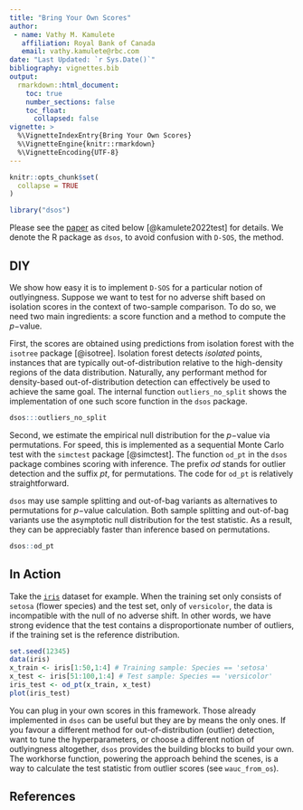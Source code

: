 ```yaml
---
title: "Bring Your Own Scores"
author:
 - name: Vathy M. Kamulete
   affiliation: Royal Bank of Canada
   email: vathy.kamulete@rbc.com
date: "Last Updated: `r Sys.Date()`"
bibliography: vignettes.bib
output:
  rmarkdown::html_document:
    toc: true
    number_sections: false
    toc_float:
      collapsed: false
vignette: >
  %\VignetteIndexEntry{Bring Your Own Scores}
  %\VignetteEngine{knitr::rmarkdown}
  %\VignetteEncoding{UTF-8}
---
```


```r
knitr::opts_chunk$set(
  collapse = TRUE
)

library("dsos")
```

Please see the [paper](https://openreview.net/forum?id=S5UG2BLi9xc)
as cited below [@kamulete2022test] for details.
We denote the R package as `dsos`, to avoid confusion with `D-SOS`, the method.

## DIY

We show how easy it is to implement `D-SOS` for a particular notion of
outlyingness. Suppose we want to test for no adverse shift based on isolation
scores in the context of two-sample comparison. To do so, we need
two main ingredients: a score function and a method to compute the $p-$value.

First, the scores are obtained using predictions from isolation forest with the
`isotree` package [@isotree]. Isolation forest detects _isolated_ points,
instances that are typically out-of-distribution relative to the high-density
regions of the data distribution. Naturally, any performant method for
density-based out-of-distribution detection can effectively be used to achieve
the same goal. The internal function `outliers_no_split` shows the
implementation of one such score function in the `dsos` package.

```r
dsos:::outliers_no_split
```

Second, we estimate the empirical null distribution for the $p-$value via
permutations. For speed, this is implemented as a sequential Monte Carlo
test with the `simctest` package [@simctest]. The function `od_pt` in the
`dsos` package combines scoring with inference. The prefix _od_ stands for
outlier detection and the suffix _pt_, for permutations. The code for `od_pt` 
is relatively straightforward.

`dsos` may use sample splitting and out-of-bag variants as alternatives to
permutations for $p-$value calculation. Both sample splitting and out-of-bag
variants use the asymptotic null distribution for the test statistic. As a
result, they can be appreciably faster than inference based on permutations.

```r
dsos::od_pt
```

## In Action

Take the [`iris`](https://en.wikipedia.org/wiki/Iris_flower_data_set) dataset
for example. When the training set only consists of `setosa` (flower species)
and the test set, only of `versicolor`, the data is incompatible with the null
of no adverse shift. In other words, we have strong evidence that the test
contains a disproportionate number of outliers, if the training set is the
reference distribution.

```r
set.seed(12345)
data(iris)
x_train <- iris[1:50,1:4] # Training sample: Species == 'setosa'
x_test <- iris[51:100,1:4] # Test sample: Species == 'versicolor'
iris_test <- od_pt(x_train, x_test)
plot(iris_test)
```

You can plug in your own scores in this framework. Those already implemented
in `dsos` can be useful but they are by means the only ones. If you favour a
different method for out-of-distribution (outlier) detection, want to tune
the hyperparameters, or choose a different notion of outlyingness altogether,
`dsos` provides the building blocks to build your own. The workhorse function,
powering the approach behind the scenes, is a way to calculate the test
statistic from outlier scores (see `wauc_from_os`).

## References
